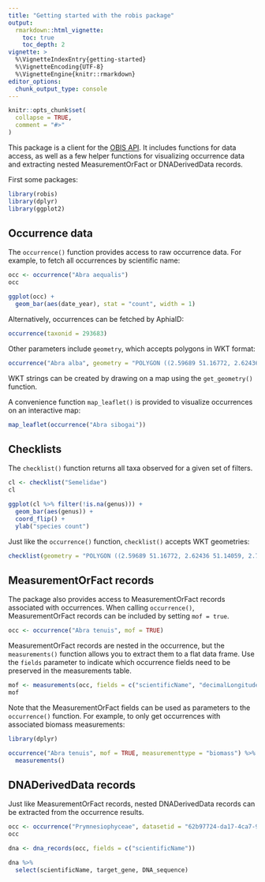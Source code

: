 ```yaml
---
title: "Getting started with the robis package"
output:
  rmarkdown::html_vignette:
    toc: true
    toc_depth: 2
vignette: >
  %\VignetteIndexEntry{getting-started}
  %\VignetteEncoding{UTF-8}
  %\VignetteEngine{knitr::rmarkdown}
editor_options: 
  chunk_output_type: console
---
```


```r
knitr::opts_chunk$set(
  collapse = TRUE,
  comment = "#>"
)
```

This package is a client for the [OBIS API](https://api.obis.org/). It includes functions for data access, as well as a few helper functions for visualizing occurrence data and extracting nested MeasurementOrFact or DNADerivedData records.

First some packages:

```r
library(robis)
library(dplyr)
library(ggplot2)
```

## Occurrence data

The `occurrence()` function provides access to raw occurrence data. For example, to fetch all occurrences by scientific name:

```r
occ <- occurrence("Abra aequalis")
occ
```

```r
ggplot(occ) +
  geom_bar(aes(date_year), stat = "count", width = 1)
```

Alternatively, occurrences can be fetched by AphiaID:

```r
occurrence(taxonid = 293683)
```

Other parameters include `geometry`, which accepts polygons in WKT format:

```r
occurrence("Abra alba", geometry = "POLYGON ((2.59689 51.16772, 2.62436 51.14059, 2.76066 51.19225, 2.73216 51.20946, 2.59689 51.16772))")
```

WKT strings can be created by drawing on a map using the `get_geometry()` function.

A convenience function `map_leaflet()` is provided to visualize occurrences on an interactive map:

```r
map_leaflet(occurrence("Abra sibogai"))
```

## Checklists

The `checklist()` function returns all taxa observed for a given set of filters.

```r
cl <- checklist("Semelidae")
cl
```

```r
ggplot(cl %>% filter(!is.na(genus))) +
  geom_bar(aes(genus)) +
  coord_flip() +
  ylab("species count")
```

Just like the `occurrence()` function, `checklist()` accepts WKT geometries:

```r
checklist(geometry = "POLYGON ((2.59689 51.16772, 2.62436 51.14059, 2.76066 51.19225, 2.73216 51.20946, 2.59689 51.16772))")
```

## MeasurementOrFact records

The package also provides access to MeasurementOrFact records associated with occurrences. When calling `occurrence()`, MeasurementOrFact records can be included by setting `mof = true`.

```r
occ <- occurrence("Abra tenuis", mof = TRUE)
```

MeasurementOrFact records are nested in the occurrence, but the `measurements()` function allows you to extract them to a flat data frame. Use the `fields` parameter to indicate which occurrence fields need to be preserved in the measurements table.

```r
mof <- measurements(occ, fields = c("scientificName", "decimalLongitude", "decimalLatitude"))
mof
```

Note that the MeasurementOrFact fields can be used as parameters to the `occurrence()` function. For example, to only get occurrences with associated biomass measurements:

```r
library(dplyr)

occurrence("Abra tenuis", mof = TRUE, measurementtype = "biomass") %>%
  measurements()
```

## DNADerivedData records

Just like MeasurementOrFact records, nested DNADerivedData records can be extracted from the occurrence results.

```r
occ <- occurrence("Prymnesiophyceae", datasetid = "62b97724-da17-4ca7-9b26-b2a22aeaab51", dna = TRUE)
occ
```

```r
dna <- dna_records(occ, fields = c("scientificName"))

dna %>%
  select(scientificName, target_gene, DNA_sequence)
```
